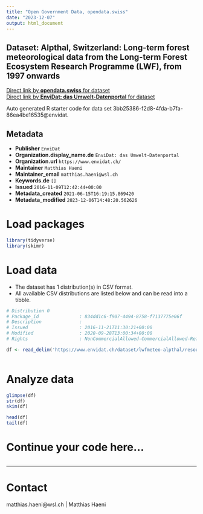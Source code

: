 ```yaml
---
title: "Open Government Data, opendata.swiss"
date: "2023-12-07"
output: html_document
---
```


## Dataset: Alpthal, Switzerland: Long-term forest meteorological data from the Long-term Forest Ecosystem Research Programme (LWF), from 1997 onwards



[Direct link by **opendata.swiss** for dataset](https://opendata.swiss/de/dataset/alpthal-switzerland-long-term-forest-meteorological-data-from-the-long-term-forest-ecosystem-re)<br>
[Direct link by **EnviDat: das Umwelt-Datenportal** for dataset](https://www.envidat.ch/#/metadata/lwfmeteo-alpthal)

Auto generated R starter code for data set 3bb25386-f2d8-4fda-b7fa-86ea4be16535@envidat.

## Metadata

- **Publisher** `EnviDat`
- **Organization.display_name.de** `EnviDat: das Umwelt-Datenportal`
- **Organization.url** `https://www.envidat.ch/`
- **Maintainer** `Matthias Haeni`
- **Maintainer_email** `matthias.haeni@wsl.ch`
- **Keywords.de** `[]`
- **Issued** `2016-11-09T12:42:44+00:00`
- **Metadata_created** `2021-06-15T16:19:15.869420`
- **Metadata_modified** `2023-12-06T14:48:20.562626`


# Load packages

```r

library(tidyverse)
library(skimr)

```

# Load data

-   The dataset has 1 distribution(s) in CSV format.
-   All available CSV distributions are listed below and can be read into a tibble.

```r

# Distribution 0
# Package_id               : 834dd1c6-f907-4494-8758-f7137775e06f
# Description              : 
# Issued                   : 2016-11-21T11:30:21+00:00
# Modified                 : 2020-09-28T13:00:34+00:00
# Rights                   : NonCommercialAllowed-CommercialAllowed-ReferenceRequired

df <- read_delim('https://www.envidat.ch/dataset/lwfmeteo-alpthal/resource/5109ff84-b671-41af-a243-34f1eda1fc88')



```

# Analyze data

```r

glimpse(df)
str(df)
skim(df)

head(df)
tail(df)

```

# Continue your code here...

```r

```

------------------------------------------------------------------------

# Contact

matthias.haeni@wsl.ch | Matthias Haeni
